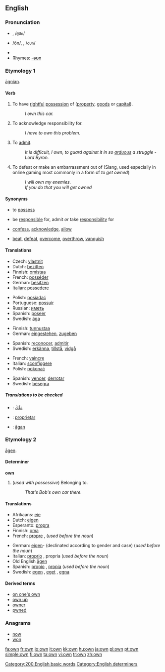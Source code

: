 ==English==

{{rank|most|where|those|104|own|old|came|men}}

===Pronunciation===
*{{a|RP}} {{IPA|/əʊn/}}, /<tt>@Un</tt>/
*{{a|US}} /ōn/, {{IPA|/oʊn/}}, /<tt>oUn</tt>/
*{{audio|en-us-own.ogg|Audio (US)}}
*Rhymes: [[Rhymes:English:-əʊn|-əʊn]]

===Etymology 1===
{{wikipedia}}
{{OE.}} [[agnian|āgnian]].

====Verb====
{{en-verb}}

# {{transitive}} To have [[rightful]] [[possession]] of ([[property]], [[goods]] or [[capital]]).
#: ''I own this car.''
# {{transitive}} To acknowledge responsibility for.
#: ''I have to own this problem.''
# {{transitive}} To [[admit]].
#: ''It is difficult, I own, to guard against it in so [[arduous]] a struggle - Lord Byron.''
# {{transitive}} To defeat or make an embarrassment out of (Slang, used especially in online gaming most commonly in a form of ''to get owned'')
#: ''I will own my enemies.''
#: ''If you do that you will get owned''

====Synonyms====

*{{i-c|have rightful possession of}} to [[possess]]
*{{i-c|acknowledge responsibility for}} be [[responsible]] for, admit ''or'' take [[responsibility]] for
*{{i-c|admit}} [[confess]], [[acknowledge]], [[allow]]
*{{i-c|defeat}} [[beat]], [[defeat]], [[overcome]], [[overthrow]], [[vanquish]]

====Translations====
{{rfc-level|Translations at L3+ (AutoFormat would have corrected level of Synonyms)}}
{{trans-top|have rightful possession of}}
*Czech: [[vlastnit]]
*Dutch: [[bezitten]]
*Finnish: [[omistaa]]
*French: [[posséder]]
*German: [[besitzen]]
*Italian: [[possedere]]
{{trans-mid}}
*Polish: [[posiadać]]
*Portuguese: [[possuir]]
*Russian: [[иметь]]
*Spanish: [[poseer]]
*Swedish: [[äga]]
{{trans-bottom}}

{{trans-top|acknowledge responsibility for}}
*Finnish: [[tunnustaa]]
*German: [[eingestehen]], [[zugeben]]
{{trans-mid}}
*Spanish: [[reconocer]], [[admitir]]
*Swedish: [[erkänna]], [[tillstå]], [[vidgå]]
{{trans-bottom}}

{{trans-top|defeat}}
*French: [[vaincre]]
*Italian: [[sconfiggere]]
*Polish: [[pokonać]]
{{trans-mid}}
*Spanish: [[vencer]], [[derrotar]]
*Swedish: [[besegra]]
{{trans-bottom}}

=====Translations to be checked=====
<!--Remove this section once all of the translations below have been moved into
the tables above.-->
{{checktrans}}

*{{ttbc|Arabic}}: [[مَلَكَ]]
*{{ttbc|Ido}}: [[proprietar]]
*{{ttbc|Old English}}: [[agan|āgan]]

===Etymology 2===
{{OE.}} [[agen|āgen]].

====Determiner====
'''own'''

# (''used with possessive'') Belonging to.
#: ''That's Bob's own car there.''

====Translations====
{{top}}
*Afrikaans: [[eie]]
*Dutch: [[eigen]]
*Esperanto: [[propra]]
*Finnish: [[oma]]
*French: [[propre]] {{m}}, {{f}} (''used before the noun'')
{{mid}}
*German: [[eigen]]- (declinated according to gender and case) (''used before the noun'')
*Italian: [[proprio]] {{m}}, propria {{f}} (''used before the noun'')
*Old English [[agen|āgen]]
*Spanish: [[propio]] {{m}}, [[propia]] {{f}} (''used before the noun'')
*Swedish: [[egen]] {{c}}, [[eget]] {{n}}, [[egna]] {{p}}
{{bottom}}

====Derived terms====
*[[on one's own]]
*[[own up]]
*[[owner]]
*[[pwned]]<!--sic-->

===Anagrams===
*[[now]]
*[[won]]

[[Category:200 English basic words]]
[[Category:English determiners]]

[[fa:own]]
[[fr:own]]
[[io:own]]
[[it:own]]
[[kk:own]]
[[hu:own]]
[[ja:own]]
[[pl:own]]
[[pt:own]]
[[simple:own]]
[[fi:own]]
[[ta:own]]
[[vi:own]]
[[tr:own]]
[[zh:own]]